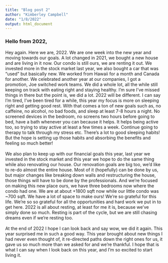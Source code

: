 ```yaml
---
title: "Blog post 2"
author: "Kimberley Campbell"
date: "1/8/2022"
output: html_document
---
```


### Hello from 2022, 

Hey again. Here we are, 2022. We are one week into the new year and moving towards our goals. A lot changed in 2021, we bought a new house and are living in it now. Our condo is still ours, we are renting it out. We invested more in the stock market last year, we also bought a car that was "used" but basically new. We worked from Hawaii for a month and Canada for another. We celebrated another year at our companies, I got a promotion, Joe switched work teams. We did a whole lot, all the while still keeping on track with eating right and staying healthy. I'm sure I've missed things in there but the point is, we did a lot. 2022 will be different. I can say I'm tired, I've been tired for a while, this year my focus is more on sleeping right and getting good rest. With that comes a ton of new goals such as, no caffeine, no alcohol, no bad foods, and sleep at least 7-8 hours a night. No screened devices in the bedroom, no screens two hours before going to bed, have a bath whenever you can because it helps. It helps being active too, so trying to stay active at least a few times a week. Continue going to therapy to talk through my stress etc. There's a lot to good sleeping habits! But the hope is setting up those habits and absorbing the benefits and feeling so much better! 
<br>
<br>
We also plan to keep up with our financial goals this year, last year we invested in the stock market and this year we hope to do the same thing while also renovating our house. Our renovation goals are big too, we'd like to re-do almost the entire house. Most of it (hopefully) can be done by us, but major changes like breaking down walls and restructuring the house, those things will have to be done by the professionals. And we're focused on making this new place ours, we have three bedrooms now where the condo had one. We are at about +1800 sqft now while our little condo was ~700 sqft. We have a lot of space to make ours! We're so grateful for this life. We're so so grateful for all the opportunities and hard work we put in to get here. 2022 is all about resting, at least for me it is, because we've simply done so much. Resting is part of the cycle, but we are still chasing dreams even if we're resting too. 
<br>
<br>
At the end of 2022 I hope I can look back and say wow, we did it again. This year surprised me in such a good way. This year brought about new things I had never even thought of, it re-directed paths down the right ones for us, it gave us so much more than we asked for and we're thankful. I hope that is what I can say when I look back on this year, and I'm so excited to start living it. 
